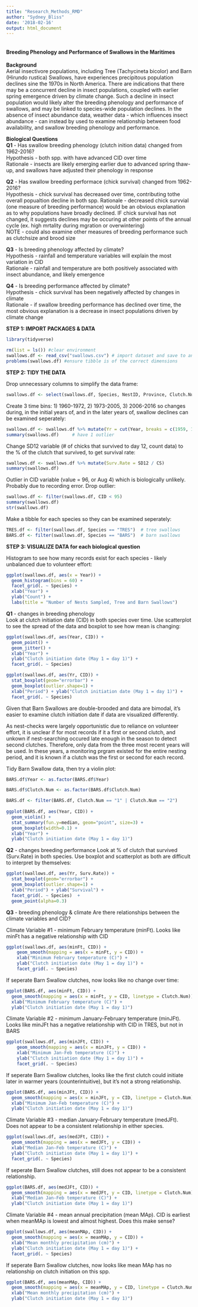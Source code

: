 ```yaml
---
title: "Research_Methods_RMD"
author: "Sydney_Bliss"
date: '2018-02-16'
output: html_document
---
```


```r

```

#### Breeding Phenology and Performance of Swallows in the Maritimes

**Background**  
Aerial insectivore populations, including Tree (Tachycineta bicolor) and Barn (Hirundo rustica) Swallows, have experiences precipitous population declines sine the 1970s in North America. There are indications that there may be a concurrent decline in insect populations, coupled with earlier spring emergence driven by climate change. Such a decline in insect population would likely alter the breeding phenology and performance of swallows, and may be linked to species-wide population declines. In the absence of insect abundance data, weather data - which influences insect abundance - can instead by used to examine relationship between food availability, and swallow breeding phenology and performance. 

**Biological Questions**  
**Q1** - Has swallow breeding phenology (clutch inition data) changed from 1962-2016?  
Hypothesis - both spp. with have advanced CID over time  
Rationale - insects are likely emerging earlier due to advanced spring thaw-up, and swallows have adjusted their phenology in response  

**Q2** - Has swallow breeding performace (chick survival) changed from 1962-2016?  
Hypothesis - chick survival has decreased over time, contributing tothe overall popualtion decline in both spp.
Rationale - decreased chick survvial (one measure of breeding performance) would be an obvious explanation as to why populations have broadly declined. IF chick survival has not changed, it suggests declines may be occuring at other points of the annual cycle (ex. high mrtality during mgration or overwintering)    
NOTE - could also examine other measures of breeding performance such as clutchsize and brood size

**Q3** - Is breeding phenology affected by climate?  
Hypothesis - rainfall and temperature variables will explain the most variation in CID  
Rationale - rainfall and temperature are both positively associated with insect abundance, and likely emergence

**Q4** - Is breeding performance affected by climate?  
Hypothesis - chick survival has been negatively affected by changes in climate  
Rationale - if swallow breeding performance has declined over time, the most obvious explanation is a decrease in insect populations driven by climate change  


**STEP 1: IMPORT PACKAGES & DATA**

```r
library(tidyverse) 

rm(list = ls()) #clear environment
swallows.df <- read_csv("swallows.csv") # import dataset and save to an object
problems(swallows.df) #ensure tibble is of the correct dimensions

```

**STEP 2: TIDY THE DATA**

Drop unnecessary columns to simplify the data frame: 
```r
swallows.df <- select(swallows.df, Species, NestID, Province, Clutch.Num, Site, Latitude, Longitude, Year, CID, HD, CS, BS, SD12, minFt, minJFt, medJFt, medJp, meanMAp)
```
Create 3 time bins: 1) 1960-1972, 2) 1973-2005, 3) 2006-2016 so changes during, in the initial years of, and in the later years of, swallow declines can be examined seperately:
```r
swallows.df <- swallows.df %>% mutate(Yr = cut(Year, breaks = c(1959, 1972, 2005, 2016), labels = c("1960-1972", "1973-2005", "2006-2016")))
summary(swallows.df)     # have 1 outlier
```
Change SD12 variable (# of chicks that survived to day 12, count data) to the % of the clutch that survived, to get survival rate:
```r
swallows.df <- swallows.df %>% mutate(Surv.Rate = SD12 / CS)
summary(swallows.df)     
```
Outlier in CID variable (value = 96, or Aug 4) which is biologically unlikely. Probably due to recording error. Drop outlier:
```r
swallows.df <- filter(swallows.df, CID < 95)
summary(swallows.df) 
str(swallows.df)
```
Make a tibble for each species so they can be examined seperately:
```r
TRES.df <- filter(swallows.df, Species == "TRES")  # tree swallows
BARS.df <- filter(swallows.df, Species == "BARS")  # barn swallows

```
**STEP 3: VISUALIZE DATA for each biological question**

Histogram to see how many records exist for each species - likely unbalanced due to volunteer effort:
```r
ggplot(swallows.df, aes(x = Year)) + 
  geom_histogram(bins = 60) + 
  facet_grid(. ~ Species) + 
  xlab("Year") + 
  ylab("Count") +
  labs(title = "Number of Nests Sampled, Tree and Barn Swallows") 
```

**Q1** - changes in breeding phenology   
Look at clutch initiation date (CID) in both species over time. Use scatterplot to see the spread of the data and boxplot to see how mean is changing:
```r
ggplot(swallows.df, aes(Year, CID)) + 
  geom_point() + 
  geom_jitter() +
  xlab("Year") + 
  ylab("Clutch initiation date (May 1 = day 1)") + 
  facet_grid(. ~ Species)
```

```r
ggplot(swallows.df, aes(Yr, CID)) + 
  stat_boxplot(geom="errorbar") + 
  geom_boxplot(outlier.shape=1) + 
  xlab("Period") + ylab("Clutch initiation date (May 1 = day 1)") + 
  facet_grid(. ~ Species) 
```


Given that Barn Swallows are double-brooded and data are bimodal, it's easier to examine clutch initiation date if data are visualized differently. 

As nest-checks were largely opportunistic due to reliance on volunteer effort, it is unclear if for most records if it a first or second clutch, and unkown if nest-searching occured late enough in the season to detect second clutches. Therefore, only data from the three most recent years will be used. In these years, a monitoring prgram existed for the entire nesting period, and it is known if a clutch was the first or second for each record. 

Tidy Barn Swallow data, then try a violin plot:
```r
BARS.df$Year <- as.factor(BARS.df$Year)

BARS.df$Clutch.Num <- as.factor(BARS.df$Clutch.Num)

BARS.df <- filter(BARS.df, Clutch.Num == "1" | Clutch.Num == "2") 
 
ggplot(BARS.df, aes(Year, CID)) + 
  geom_violin() + 
  stat_summary(fun.y=median, geom="point", size=3) +
  geom_boxplot(width=0.1) +
  xlab("Year") + 
  ylab("Clutch initiation date (May 1 = day 1)")
```

**Q2** - changes breeding performance 
Look at % of clutch that survived (Surv.Rate) in both species. Use boxplot and scatterplot as both are difficult to interpret by themselves:
```r
ggplot(swallows.df, aes(Yr, Surv.Rate)) +   
  stat_boxplot(geom="errorbar") + 
  geom_boxplot(outlier.shape=1) + 
  xlab("Period") + ylab("Survival") + 
  facet_grid(. ~ Species)  +
  geom_point(alpha=0.3)
```

**Q3** - breeding phenology & climate
Are there relationships between the climate variables and CID?

Climate Variable #1 - minimum February temperature (minFt). Looks like minFt has a negative relationship with CID
```r
ggplot(swallows.df, aes(minFt, CID)) + 
    geom_smooth(mapping = aes(x = minFt, y = CID)) + 
    xlab("Minimum February temperature (C)") + 
    ylab("Clutch initiation date (May 1 = day 1)") + 
    facet_grid(. ~ Species)
```

If seperate Barn Swallow clutches, now looks like no change over time:

```r
ggplot(BARS.df, aes(minFt, CID)) + 
  geom_smooth(mapping = aes(x = minFt, y = CID, linetype = Clutch.Num)) + 
  xlab("Minimum February temperature (C)") + 
  ylab("Clutch initiation date (May 1 = day 1)") 
```


Climate Variable #2 - minimum January-February temperature (minJFt). Looks like minJFt has a negative relationship with CID in TRES, but not in BARS
```r
ggplot(swallows.df, aes(minJFt, CID)) + 
    geom_smooth(mapping = aes(x = minJFt, y = CID)) + 
    xlab("Minimum Jan-Feb temperature (C)") + 
    ylab("Clutch initiation date (May 1 = day 1)") + 
    facet_grid(. ~ Species)
```

If seperate Barn Swallow clutches, looks like the first clutch could initiate later in warmer years (counterintuitive), but it's not a strong relationship. 

```r
ggplot(BARS.df, aes(minJFt, CID)) + 
  geom_smooth(mapping = aes(x = minJFt, y = CID, linetype = Clutch.Num)) + 
  xlab("Minimum Jan-Feb temperature (C)") + 
  ylab("Clutch initiation date (May 1 = day 1)") 
```


Climate Variable #3 - median January-February temperature (medJFt). Does not appear to be a consistent relationship in either species. 
```r
ggplot(swallows.df, aes(medJFt, CID)) + 
  geom_smooth(mapping = aes(x = medJFt, y = CID)) + 
  xlab("Median Jan-Feb temperature (C)") + 
  ylab("Clutch initiation date (May 1 = day 1)") + 
  facet_grid(. ~ Species)
```

If seperate Barn Swallow clutches, still does not appear to be a consistent relationship.

```r
ggplot(BARS.df, aes(medJFt, CID)) + 
  geom_smooth(mapping = aes(x = medJFt, y = CID, linetype = Clutch.Num)) + 
  xlab("Median Jan-Feb temperature (C)") + 
  ylab("Clutch initiation date (May 1 = day 1)") 
```


Climate Variable #4 - mean annual precipitation (mean MAp). CID is earliest when meanMAp is lowest and almost highest. Does this make sense?
```r
ggplot(swallows.df, aes(meanMAp, CID)) + 
  geom_smooth(mapping = aes(x = meanMAp, y = CID)) + 
  xlab("Mean monthly precipitation (cm)") + 
  ylab("Clutch initiation date (May 1 = day 1)") + 
  facet_grid(. ~ Species)
```

If seperate Barn Swallow clutches, now looks like mean MAp has no relationship on clutch initiation on this spp.

```r
ggplot(BARS.df, aes(meanMAp, CID)) + 
  geom_smooth(mapping = aes(x = meanMAp, y = CID, linetype = Clutch.Num)) + 
  xlab("Mean monthly precipitation (cm)") + 
  ylab("Clutch initiation date (May 1 = day 1)")
```



